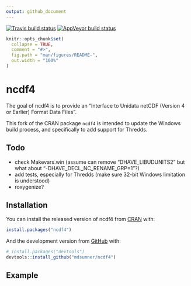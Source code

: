 ```yaml
---
output: github_document
---
```


[![Travis build status](https://travis-ci.org/mdsumner/ncdf4.svg?branch=master)](https://travis-ci.org/mdsumner/ncdf4)
[![AppVeyor build status](https://ci.appveyor.com/api/projects/status/github/mdsumner/ncdf4?branch=master&svg=true)](https://ci.appveyor.com/project/mdsumner/ncdf4)

<!-- README.md is generated from README.Rmd. Please edit that file -->

```r
knitr::opts_chunk$set(
  collapse = TRUE,
  comment = "#>",
  fig.path = "man/figures/README-",
  out.width = "100%"
)
```
# ncdf4

The goal of ncdf4 is to provide an "Interface to Unidata netCDF (Version 4 or Earlier) Format Data Files". 

This fork of the CRAN package `ncdf4` is intended to update the Windows build process, and specifically to add support for Thredds. 

## Todo

* check Makevars.win (assume can remove "DHAVE_LIBUDUNITS2" but what about "-DHAVE_DECL_NC_RENAME_GRP=1"?)
* add tests, especially for Thredds (make sure 32-bit Windows limitation is understood)
* roxygenize?

## Installation

You can install the released version of ncdf4 from [CRAN](https://CRAN.R-project.org) with:

``` r
install.packages("ncdf4")
```

And the development version from [GitHub](https://github.com/) with:

``` r
# install.packages("devtools")
devtools::install_github("mdsumner/ncdf4")
```
## Example


